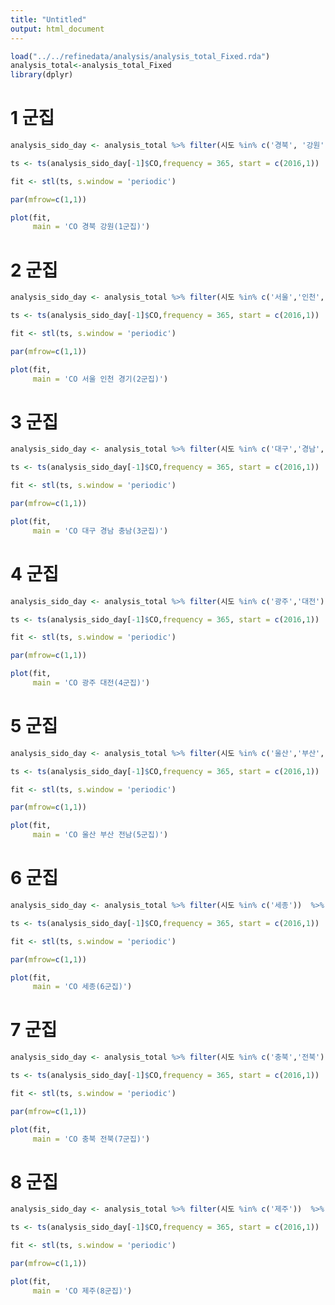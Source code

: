 ```yaml
---
title: "Untitled"
output: html_document
---
```




```r

load("../../refinedata/analysis/analysis_total_Fixed.rda")
analysis_total<-analysis_total_Fixed
library(dplyr)


```

# 1 군집

```r
analysis_sido_day <- analysis_total %>% filter(시도 %in% c('경북', '강원'))  %>% group_by(일시) %>% summarise(CO = mean(CO,na.rm=TRUE))

ts <- ts(analysis_sido_day[-1]$CO,frequency = 365, start = c(2016,1))

fit <- stl(ts, s.window = 'periodic')

par(mfrow=c(1,1))

plot(fit,
     main = 'CO 경북 강원(1군집)')

```

# 2 군집

```r

analysis_sido_day <- analysis_total %>% filter(시도 %in% c('서울','인천','경기'))  %>% group_by(일시) %>% summarise(CO = mean(CO,na.rm=TRUE))

ts <- ts(analysis_sido_day[-1]$CO,frequency = 365, start = c(2016,1))

fit <- stl(ts, s.window = 'periodic')

par(mfrow=c(1,1))

plot(fit,
     main = 'CO 서울 인천 경기(2군집)')


```

# 3 군집

```r

analysis_sido_day <- analysis_total %>% filter(시도 %in% c('대구','경남','충남'))  %>% group_by(일시) %>% summarise(CO = mean(CO,na.rm=TRUE))

ts <- ts(analysis_sido_day[-1]$CO,frequency = 365, start = c(2016,1))

fit <- stl(ts, s.window = 'periodic')

par(mfrow=c(1,1))

plot(fit,
     main = 'CO 대구 경남 충남(3군집)')

```

# 4 군집

```r

analysis_sido_day <- analysis_total %>% filter(시도 %in% c('광주','대전'))  %>% group_by(일시) %>% summarise(CO = mean(CO,na.rm=TRUE))

ts <- ts(analysis_sido_day[-1]$CO,frequency = 365, start = c(2016,1))

fit <- stl(ts, s.window = 'periodic')

par(mfrow=c(1,1))

plot(fit,
     main = 'CO 광주 대전(4군집)')

```

# 5 군집

```r

analysis_sido_day <- analysis_total %>% filter(시도 %in% c('울산','부산', '전남'))  %>% group_by(일시) %>% summarise(CO = mean(CO,na.rm=TRUE))

ts <- ts(analysis_sido_day[-1]$CO,frequency = 365, start = c(2016,1))

fit <- stl(ts, s.window = 'periodic')

par(mfrow=c(1,1))

plot(fit,
     main = 'CO 울산 부산 전남(5군집)')

```

# 6 군집

```r
analysis_sido_day <- analysis_total %>% filter(시도 %in% c('세종'))  %>% group_by(일시) %>% summarise(CO = mean(CO,na.rm=TRUE))

ts <- ts(analysis_sido_day[-1]$CO,frequency = 365, start = c(2016,1))

fit <- stl(ts, s.window = 'periodic')

par(mfrow=c(1,1))

plot(fit,
     main = 'CO 세종(6군집)')

```

# 7 군집

```r

analysis_sido_day <- analysis_total %>% filter(시도 %in% c('충북','전북'))  %>% group_by(일시) %>% summarise(CO = mean(CO,na.rm=TRUE))

ts <- ts(analysis_sido_day[-1]$CO,frequency = 365, start = c(2016,1))

fit <- stl(ts, s.window = 'periodic')

par(mfrow=c(1,1))

plot(fit,
     main = 'CO 충북 전북(7군집)')

```

# 8 군집

```r

analysis_sido_day <- analysis_total %>% filter(시도 %in% c('제주'))  %>% group_by(일시) %>% summarise(CO = mean(CO,na.rm=TRUE))

ts <- ts(analysis_sido_day[-1]$CO,frequency = 365, start = c(2016,1))

fit <- stl(ts, s.window = 'periodic')

par(mfrow=c(1,1))

plot(fit,
     main = 'CO 제주(8군집)')

```
